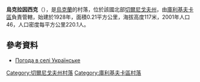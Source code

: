 {{coord|51|24|49|N|31|37|39|E|scale:100000|display=title}}

'''烏克拉因西克'''（{{lang-uk|Українське}}），是[[烏克蘭|烏克蘭]]的村落，位於該國北部[[切爾尼戈夫州|切爾尼戈夫州]]，由[[庫利基夫卡區|庫利基夫卡區]]負責管轄，始建於1928年，面積0.21平方公里，海拔高度117米，2001年人口46，人口密度每平方公里220.1人。

==參考資料==
* [http://weather.in.ua/ua/chernigovskaja/26816 Погода в селі Українське] {{Wayback|url=http://weather.in.ua/ua/chernigovskaja/26816 |date=20160305080139 }}

[[Category:切爾尼戈夫州村落|Category:切爾尼戈夫州村落]]
[[Category:庫利基夫卡區村落|Category:庫利基夫卡區村落]]


{{Chernihiv-geo-stub}}